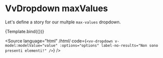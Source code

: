 
<Meta title="Components/Dropdown/Props/labelNoResults" />

# VvDropdown maxValues

Let's define a story for our multple `max-values` dropdown.

<Canvas>
	<Story
		name="labelNoResults"
		args={{
			options: [],
			labelNoResults: 'Non sono presenti elementi!'
		}}>
		{Template.bind({})}
	</Story>
</Canvas>

<Source
	language="html"
	/*html*/
	code={`<vv-dropdown v-model:modelValue="value" :options="options" label-no-results="Non sono presenti elementi!" />`}
/>
